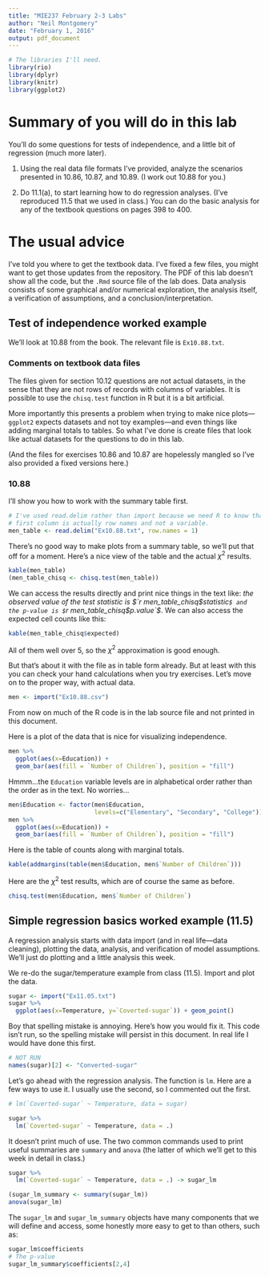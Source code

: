 ```yaml
---
title: "MIE237 February 2-3 Labs"
author: "Neil Montgomery"
date: "February 1, 2016"
output: pdf_document
---
```


```r
# The libraries I'll need.
library(rio)
library(dplyr)
library(knitr)
library(ggplot2)
```

# Summary of you will do in this lab

You'll do some questions for tests of independence, and a little bit of regression (much more later).

1. Using the real data file formats I've provided, analyze the scenarios presented in 10.86, 10.87, and 10.89. (I work out 10.88 for you.)

2. Do 11.1(a), to start learning how to do regression analyses. (I've reproduced 11.5 that we used in class.) You can do the basic analysis for any of the textbook questions on pages 398 to 400. 

# The usual advice

I've told you where to get the textbook data. I've fixed a few files, you might want to get those updates from the repository. The PDF of this lab doesn't show all the code, but the `.Rmd` source file of the lab does. Data analysis consists of some graphical and/or numerical exploration, the analysis itself, a verification of assumptions, and a conclusion/interpretation.

## Test of independence worked example

We'll look at 10.88 from the book. The relevant file is `Ex10.88.txt`.

### Comments on textbook data files

The files given for section 10.12 questions are not actual datasets, in the sense that they are not rows of records with columns of variables. It is possible to use the `chisq.test` function in R but it is a bit artificial.

More importantly this presents a problem when trying to make nice plots---`ggplot2` expects datasets and not toy examples---and even things like adding marginal totals to tables. So what I've done is create files that look like actual datasets for the questions to do in this lab.

(And the files for exercises 10.86 and 10.87 are hopelessly mangled so I've also provided a fixed versions here.)

### 10.88

I'll show you how to work with the summary table first.

```r
# I've used read.delim rather than import because we need R to know that the
# first column is actually row names and not a variable.
men_table <- read.delim("Ex10.88.txt", row.names = 1)
```

There's no good way to make plots from a summary table, so we'll put that off for a moment. Here's a nice view of the table and the actual $\chi^2$ results. 
```r
kable(men_table)
(men_table_chisq <- chisq.test(men_table))
```

We can access the results directly and print nice things in the text like: *the observed value of the test statistic is $`r men_table_chisq$statistic`$ and the p-value is $`r men_table_chisq$p.value`$*. We can also access the expected cell counts like this:

```r
kable(men_table_chisq$expected)
```

All of them well over 5, so the $\chi^2$ approximation is good enough.

But that's about it with the file as in table form already. But at least with this you can check your hand calculations when you try exercises. Let's move on to the proper way, with actual data.

```r
men <- import("Ex10.88.csv")
```

From now on much of the R code is in the lab source file and not printed in this document.

Here is a plot of the data that is nice for visualizing independence.

```r
men %>% 
  ggplot(aes(x=Education)) + 
  geom_bar(aes(fill = `Number of Children`), position = "fill")
```

Hmmm...the `Education` variable levels are in alphabetical order rather than the order as in the text. No worries...

```r
men$Education <- factor(men$Education, 
                        levels=c("Elementary", "Secondary", "College"))
men %>% 
  ggplot(aes(x=Education)) + 
  geom_bar(aes(fill = `Number of Children`), position = "fill")
```

Here is the table of counts along with marginal totals.

```r
kable(addmargins(table(men$Education, men$`Number of Children`)))
```

Here are the $\chi^2$ test results, which are of course the same as before. 

```r
chisq.test(men$Education, men$`Number of Children`)
```

## Simple regression basics worked example (11.5)

A regression analysis starts with data import (and in real life---data cleaning), plotting the data, analysis, and verification of model assumptions. We'll just do plotting and a little analysis this week.

We re-do the sugar/temperature example from class (11.5). Import and plot the data.

```r
sugar <- import("Ex11.05.txt")
sugar %>% 
  ggplot(aes(x=Temperature, y=`Coverted-sugar`)) + geom_point()
```

Boy that spelling mistake is annoying. Here's how you would fix it. This code isn't run, so the spelling mistake will persist in this document. In real life I would have done this first.

```r
# NOT RUN
names(sugar)[2] <- "Converted-sugar"
```

Let's go ahead with the regression analysis. The function is `lm`. Here are a few ways to use it. I usually use the second, so I commented out the first.

```r
# lm(`Coverted-sugar` ~ Temperature, data = sugar)

sugar %>% 
  lm(`Coverted-sugar` ~ Temperature, data = .)
```

It doesn't print much of use. The two common commands used to print useful summaries are `summary` and `anova` (the latter of which we'll get to this week in detail in class.)

```r
sugar %>% 
  lm(`Coverted-sugar` ~ Temperature, data = .) -> sugar_lm

(sugar_lm_summary <- summary(sugar_lm))
anova(sugar_lm)
```

The `sugar_lm` and `sugar_lm_summary` objects have many components that we will define and access, some honestly more easy to get to than others, such as:

```r
sugar_lm$coefficients
# The p-value
sugar_lm_summary$coefficients[2,4]
```

